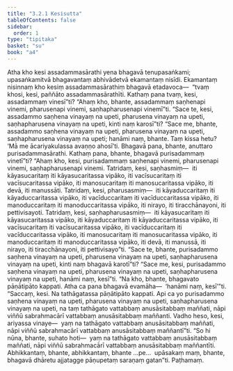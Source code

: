 ```yaml
---
title: "3.2.1 Kesisutta"
tableOfContents: false
sidebar:
  order: 1
type: "tipitaka"
basket: "su"
book: "a4"
---
```



<DynamicBreadcrumb />

<Division number="111" book="a4" bookNo="15" page="427">

<Paragraph number="733" book="a4">
Atha kho kesi assadammasārathi yena bhagavā tenupasaṅkami; upasaṅkamitvā bhagavantaṃ abhivādetvā ekamantaṃ nisīdi. Ekamantaṃ nisinnaṃ kho kesiṃ assadammasārathiṃ bhagavā etadavoca—  “tvaṃ khosi, kesi, paññāto assadammasārathīti. Kathaṃ pana tvaṃ, kesi, assadammaṃ vinesī”ti? “Ahaṃ kho, bhante, assadammaṃ saṇhenapi vinemi, pharusenapi vinemi, saṇhapharusenapi vinemī”ti. “Sace te, kesi, assadammo saṇhena vinayaṃ na upeti, pharusena vinayaṃ na upeti, saṇhapharusena vinayaṃ na upeti, kinti naṃ karosī”ti? “Sace me, bhante, assadammo saṇhena vinayaṃ na upeti, pharusena vinayaṃ na upeti, saṇhapharusena vinayaṃ na upeti; hanāmi naṃ, bhante. Taṃ kissa hetu? ‘Mā me ācariyakulassa avaṇṇo ahosī’ti.
</Paragraph>

<Paragraph number="734" book="a4">
Bhagavā pana, bhante, anuttaro purisadammasārathi. Kathaṃ pana, bhante, bhagavā purisadammaṃ vinetī”ti? “Ahaṃ kho, kesi, purisadammaṃ saṇhenapi vinemi, pharusenapi vinemi, saṇhapharusenapi vinemi. Tatridaṃ, kesi, saṇhasmiṃ—  iti kāyasucaritaṃ iti kāyasucaritassa vipāko, iti vacīsucaritaṃ iti vacīsucaritassa vipāko, iti manosucaritaṃ iti manosucaritassa vipāko, iti devā, iti manussāti. Tatridaṃ, kesi, pharusasmiṃ—  iti kāyaduccaritaṃ iti kāyaduccaritassa vipāko, iti vacīduccaritaṃ iti vacīduccaritassa vipāko, iti manoduccaritaṃ iti manoduccaritassa vipāko, iti nirayo, iti tiracchānayoni, iti pettivisayoti.
</Paragraph>

<Paragraph number="735" book="a4">
Tatridaṃ, kesi, saṇhapharusasmiṃ—  iti kāyasucaritaṃ iti kāyasucaritassa vipāko, iti kāyaduccaritaṃ iti kāyaduccaritassa vipāko, iti vacīsucaritaṃ iti vacīsucaritassa vipāko, iti vacīduccaritaṃ iti vacīduccaritassa vipāko, iti manosucaritaṃ iti manosucaritassa vipāko, iti manoduccaritaṃ iti manoduccaritassa vipāko, iti devā, iti manussā, iti nirayo, iti tiracchānayoni, iti pettivisayo”ti.
</Paragraph>

<Paragraph number="736" book="a4">
“Sace te, bhante, purisadammo saṇhena vinayaṃ na upeti, pharusena vinayaṃ na upeti, saṇhapharusena vinayaṃ na upeti, kinti naṃ bhagavā karotī”ti? “Sace me, kesi, purisadammo saṇhena vinayaṃ na upeti, pharusena vinayaṃ na upeti, saṇhapharusena vinayaṃ na upeti, hanāmi naṃ, kesī”ti. “Na kho, bhante, bhagavato pāṇātipāto kappati. Atha ca pana bhagavā evamāha—  ‘hanāmi naṃ, kesī’”ti. “Saccaṃ, kesi. Na tathāgatassa pāṇātipāto kappati. Api ca yo purisadammo saṇhena vinayaṃ na upeti, pharusena vinayaṃ na upeti, saṇhapharusena vinayaṃ na upeti, na taṃ tathāgato vattabbaṃ anusāsitabbaṃ maññati, nāpi viññū sabrahmacārī vattabbaṃ anusāsitabbaṃ maññanti. Vadho heso, kesi, ariyassa vinaye—  yaṃ na tathāgato vattabbaṃ anusāsitabbaṃ maññati, nāpi viññū sabrahmacārī vattabbaṃ anusāsitabbaṃ maññantī”ti.
</Paragraph>

<Paragraph number="737" book="a4">
“So hi nūna, bhante, suhato hoti—  yaṃ na tathāgato vattabbaṃ anusāsitabbaṃ maññati, nāpi viññū sabrahmacārī vattabbaṃ anusāsitabbaṃ maññantīti. Abhikkantaṃ, bhante, abhikkantaṃ, bhante …pe…  upāsakaṃ maṃ, bhante, bhagavā dhāretu ajjatagge pāṇupetaṃ saraṇaṃ gatan”ti.

</Paragraph>
</Division>

<Paragraph number="738" type="center" book="a4">
Paṭhamaṃ.
</Paragraph>